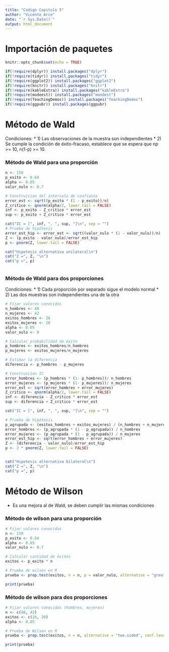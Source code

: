 ---
title: "Codigo Capitulo 5"
author: "Vicente Arce"
date: "`r Sys.Date()`"
output: html_document
---

# Importación de paquetes
```{r setup, include=FALSE}
knitr::opts_chunk$set(echo = TRUE)

if(!require(dplyr)) install.packages("dplyr")
if(!require(tidyr)) install.packages("tidyr")
if(!require(ggplot2)) install.packages("ggplot2")
if(!require(knitr)) install.packages("knitr")
if(!require(kableExtra)) install.packages("kableExtra")
if(!require(modeest)) install.packages("moodest")
if(!require(TeachingDemos)) install.packages("TeachingDemos")
if(!require(ggpubr)) install.packages(ggpubr)
```

# Método de Wald
Condiciones:
* 1) Las observaciones de la muestra son independientes
* 2) Se cumple la condición de éxito-fracaso, establece que se espera que np >= 10, n(1-p) >= 10.

### Método de Wald para una proporción

```{r wald_para_una_proporcion}
n <- 150
p_exito <- 0.64
alpha <- 0.05
valor_nulo <- 0.7

# Construccion del intervalo de confianza
error_est <- sqrt((p_exito * (1 - p_exito))/n)
Z_critico <- qnorm(alpha/2, lower.tail = FALSE)
inf <- p_exito - Z_critico * error_est
sup <- p_exito + Z_critico * error_est

cat("IC = [", inf, ", ", sup, "]\n", sep = "")
# Prueba de hipótesis
error_est_hip <- error_est <- sqrt((valor_nulo * (1 - valor_nulo))/n)
Z <- (p_exito - valor_nulo)/error_est_hip
p <- pnorm(Z, lower.tail = FALSE)

cat("Hipotesis alternativa unilateral\n")
cat("Z =", Z, "\n")
cat("p =", p)



```

### Método de Wald para dos proporciones
Condiciones: 
* 1) Cada proporción por separado sigue el modelo normal
* 2) Las dos muestras son independientes una de la otra

```{r wald_para_dos_proporciones}
# Fijar valores conocidos
n_hombres <- 48
n_mujeres <- 42
exitos_hombres <- 26
exitos_mujeres <- 20
alpha <- 0.05
valor_nulo <- 0

# Calcular probabilidad de éxito
p_hombres <- exitos_hombres/n_hombres
p_mujeres <- exitos_mujeres/n_mujeres

# Estimar la diferencia
diferencia <- p_hombres - p_mujeres

# Construccion IC
error_hombres <- (p_hombres * (1- p_hombres))/ n_hombres
error_mujeres <- (p_mujeres * (1- p_mujeres))/ n_mujeres
error_est <- sqrt(error_hombres + error_mujeres)
Z_critico <- qnorm(alpha/2, lower.tail = FALSE)
inf <- diferencia - Z_critico * error_est
sup <- diferencia + Z_critico * error_est

cat("IC = [", inf, ", ", sup, "]\n", sep = "")

# Prueba de hipótesis
p_agrupada <- (exitos_hombres + exitos_mujeres) / (n_hombres + n_mujeres)
error_hombres <- (p_agrupada * (1 - p_agrupada)) / n_hombres
error_mujeres <- (p_agrupada * (1 - p_agrupada)) / n_mujeres
error_est_hip <- sqrt(error_hombres + error_mujeres)
Z <- (diferencia - valor_nulo)/error_est_hip
p <- 2 * pnorm(Z, lower.tail = FALSE)


cat("Hipotesis alternativa bilateral\n")
cat("Z =", Z, "\n")
cat("p =", p)


```
# Método de Wilson
* Es una mejora al de Wald, se deben cumplir las mismas condiciones

### Método de wilson para una proporción
```{r wilson_para_una_proporcion}
# Fijar valores conocidos
n <- 150
p_exito <- 0.64
alpha <- 0.05
valor_nulo <- 0.7

# Calcular cantidad de éxitos
exitos <- p_exito * n

# Prueba de wilson en R
prueba <- prop.test(exitos, n = n, p = valor_nulo, alternative = "greater", conf.level = 1 - alpha)

print(prueba)
```


### Método de wilson para dos proporciones
```{r wilson_para_dos_proporciones}
# Fijar valores conocidos (hombres, mujeres)
n <- c(48, 42)
exitos <- c(26, 20)
alpha <- 0.05

# Prueba de Wilson en R
prueba <- prop.test(exitos, n = n, alternative = "two.sided", conf.level = 1 - alpha)

print(prueba)

```
